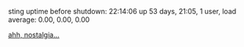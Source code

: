 {{pdf|asdf.pdf|sweet!}}

sting uptime before shutdown:  22:14:06 up 53 days, 21:05,  1 user,  load average: 0.00, 0.00, 0.00


[http://lwn.net/1998/1001/gnome.html ahh, nostalgia...]